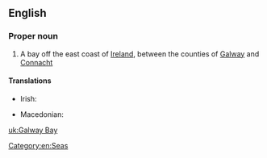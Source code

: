 ==English==
{{wikipedia}}

===Proper noun===
{{en-proper noun|head=[[Galway]] [[bay|Bay]]}}

# A bay off the east coast of [[Ireland]], between the counties of [[Galway]] and [[Connacht]]

====Translations====
{{trans-top|bay}}
* Irish: {{t-|ga|Bá na Gaillimhe|f}}
{{trans-mid}}
* Macedonian: {{t|mk|Голвејски Залив|m|tr=Gólvejski Záliv|sc=Cyrl}}
{{trans-bottom}}

[[Category:en:Seas]]

[[uk:Galway Bay]]